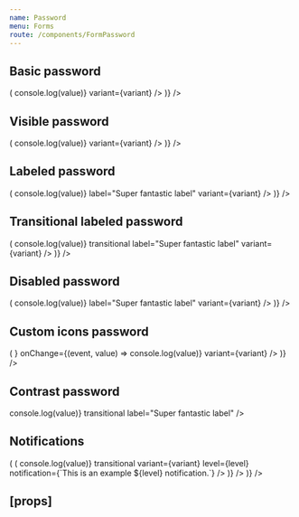 ```yaml
---
name: Password
menu: Forms
route: /components/FormPassword
---
```



<PageTitle title="Password" src="components/Form/Textbox" />

## Basic password

<Playground>
  <Looper
    list={variants}
    render={variant => (
      <FormComponentDemo property="value" initialValue="Hello world">
        <Password onChange={(event, value) => console.log(value)} variant={variant} />
      </FormComponentDemo>
    )}
  />
</Playground>

## Visible password

<Playground>
  <Looper
    list={variants}
    render={variant => (
      <FormComponentDemo property="value" initialValue="Hello world">
        <Password id={`demo-visible-password-${variant}`} initialType="text" onChange={(event, value) => console.log(value)} variant={variant} />
      </FormComponentDemo>
    )}
  />
</Playground>

## Labeled password

<Playground>
  <Looper
    list={variants}
    render={variant => (
      <FormComponentDemo property="value" initialValue="Hello world">
        <Password
          id={`demo-labeled-password-${variant}`}
          onChange={(event, value) => console.log(value)}
          label="Super fantastic label"
          variant={variant}
        />
      </FormComponentDemo>
    )}
  />
</Playground>

## Transitional labeled password

<Playground>
  <Looper
    list={variants}
    render={variant => (
      <FormComponentDemo property="value">
        <Password
          id={`demo-transitional-labeled-password-${variant}`}
          onChange={(event, value) => console.log(value)}
          transitional
          label="Super fantastic label"
          variant={variant}
        />
      </FormComponentDemo>
    )}
  />
</Playground>

## Disabled password

<Playground>
  <Looper
    list={variants}
    render={variant => (
      <FormComponentDemo property="value" initialValue="Hello world">
        <Password
          disabled
          id={`demo-disabled-password-${variant}`}
          onChange={(event, value) => console.log(value)}
          label="Super fantastic label"
          variant={variant}
        />
      </FormComponentDemo>
    )}
  />
</Playground>

## Custom icons password

<Playground>
  <Looper
    list={variants}
    render={variant => (
      <FormComponentDemo property="value" initialValue="Hello world">
        <Password iconHide={CheckIcon} iconShow={<HelpIcon />} onChange={(event, value) => console.log(value)} variant={variant} />
      </FormComponentDemo>
    )}
  />
</Playground>

## Contrast password

<Playground>
  <FormComponentDemo property="value" contrast>
    <Password
      contrast
      id="demo-contrast-password"
      onChange={(event, value) => console.log(value)}
      transitional
      label="Super fantastic label"
    />
  </FormComponentDemo>
</Playground>

## Notifications

<Playground>
  <Looper
    list={variants}
    render={variant => (
      <Looper
        list={['success', 'danger', 'warning', 'primary', 'neutral']}
        render={level => (
          <FormComponentDemo property="value" key={variant}>
            <NotifiedPassword
              clearable
              id={`demo-notification-${variant}-${level}`}
              label="Super fantastic label"
              onChange={(event, value) => console.log(value)}
              transitional
              variant={variant}
              level={level}
              notification={`This is an example ${level} notification.`}
            />
          </FormComponentDemo>
        )}
      />
    )}
  />
</Playground>

## \[props\]

<Props of={Password} />
